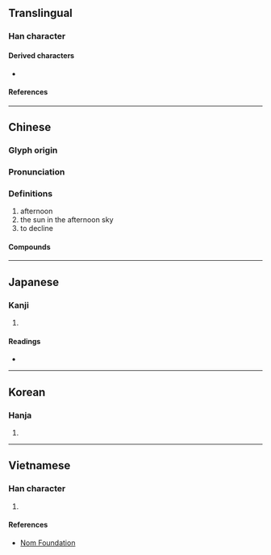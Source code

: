 {{character info}}
==Translingual==

===Han character===
{{Han char|rn=72|rad=日|as=04|sn=8|four=60281|canj=AMO|ids=⿱日仄}}

====Derived characters====
* {{l|mul|[[𦝈]]}}

====References====
{{Han ref|kx=0490.350|dkj=13785|dj=0852.020|hdz=21489.030|uh=6603}}

----

==Chinese==
{{zh-forms|alt=𣅔,𣅳,昗,𣅛,𣅦}}

===Glyph origin===
{{Han etym}}

===Pronunciation===
{{zh-pron
|m=zè
|c=zak1
|mc=
|oc=y
|cat=
}}

===Definitions===
{{zh-hanzi}}

# afternoon
# the sun in the afternoon sky
# to decline
====Compounds====
{{zh-der|日昃|昃食宵衣|日昃忘食|日中則昃|昏昃|昃晷}}

----

==Japanese==

===Kanji===
{{ja-kanji|grade=|rs=日04}}

# {{rfdef|ja|sort=日04}}

====Readings====
* {{ja-readings|on=[[そく]] (soku), [[しょく]] (shoku)|kun=[[かたむく]] (katamuku)}}

----

==Korean==

===Hanja===
{{ko-hanja|hangeul=치|eumhun=|rv=chi|mr=ch'i|y=chi}}

# {{rfdef|ko|sort=日04}}

----

==Vietnamese==

===Han character===
{{vi-hantu|rs=日04|[[chắc]], [[trắc]]}}

# {{rfdef|vi|sort=日04}}

====References====
* [http://nomfoundation.org/common/nom_details.php?codepoint=6603 Nom Foundation]